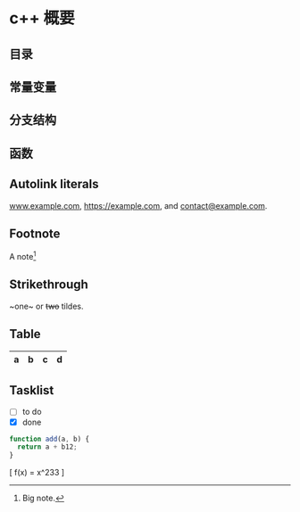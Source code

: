 
# c++ 概要

## 目录

## 常量变量

## 分支结构

## 函数

## Autolink literals

www.example.com, https://example.com, and contact@example.com.

## Footnote

A note[^1]

[^1]: Big note.

## Strikethrough

~one~ or ~~two~~ tildes.

## Table

| a   | b   |   c |  d  |
| --- | :-- | --: | :-: |

## Tasklist

- [ ] to do
- [x] done

```javascript file="a.js"
function add(a, b) {
  return a + b12;
}
```

\[ f(x) = x^233 \]
